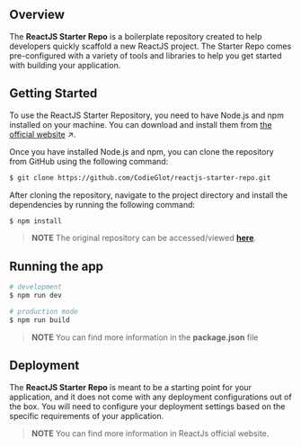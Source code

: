 ## Overview

The **ReactJS Starter Repo** is a boilerplate repository created to help developers quickly scaffold a new ReactJS project. The Starter Repo comes pre-configured with a variety of tools and libraries to help you get started with building your application.

## Getting Started

To use the ReactJS Starter Repository, you need to have Node.js and npm installed on your machine. You can download and install them from [the official website](https://nodejs.org/) ↗.

Once you have installed Node.js and npm, you can clone the repository from GitHub using the following command:

```bash
$ git clone https://github.com/CodieGlot/reactjs-starter-repo.git
```

After cloning the repository, navigate to the project directory and install the dependencies by running the following command:

```bash
$ npm install
```

> **NOTE** The original repository can be accessed/viewed **[here](https://github.com/CodieGlot/reactjs-starter-repo)**.

## Running the app

```bash
# development
$ npm run dev
```

```bash
# production mode
$ npm run build
```

> **NOTE** You can find more information in the **package.json** file

## Deployment

The **ReactJS Starter Repo** is meant to be a starting point for your application, and it does not come with any deployment configurations out of the box. You will need to configure your deployment settings based on the specific requirements of your application.

> **NOTE** You can find more information in ReactJs official website.

